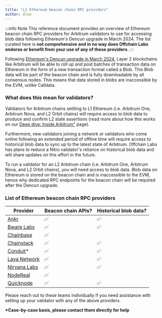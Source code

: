 ```yaml
---
title: "L1 Ethereum beacon chain RPC providers"
author: dlee
---
```



<PublicPreviewBannerPartial />

:::info Note
This reference document provides an overview of Ethereum beacon chain RPC providers for Arbitrum validators to use for accessing blob data following Ethereum's Dencun upgrade in March 2024. The list curated here is **not comprehensive and in no way does Offchain Labs endorse or benefit from your use of any of these providers.**
:::

Following [Ethereum's Dencun upgrade in March 2024](https://eips.ethereum.org/EIPS/eip-7569), Layer 2 blockchains like Arbitrum will be able to roll up and post batches of transaction data on Ethereum in the form of a new transaction format called a Blob. This Blob data will be part of the beacon chain and is fully downloadable by all consensus nodes. This means that data stored in blobs are inaccessible by the EVM, unlike Calldata.

### What does this mean for validators?

Validators for Arbitrum chains settling to L1 Ethereum (i.e. Arbitrum One, Arbitrum Nova, and L2 Orbit chains) will require access to blob data to produce and confirm L2 state assertions (read more about how this works on our [Deep dive: Inside Arbitrum"](../../inside-arbitrum-nitro/inside-arbitrum-nitro.mdx) page).

Furthermore, new validators joining a network or validators who come online following an extended period of offline time will require access to historical blob data to sync up to the latest state of Arbitrum. Offchain Labs has plans to reduce a Nitro validator's reliance on historical blob data and will share updates on this effort in the future.

To run a validator for an L2 Arbitrum chain (i.e. Arbitrum One, Arbitrum Nova, and L2 Orbit chains), you will need access to blob data. Blob data on Ethereum is stored on the beacon chain and is inaccessible to the EVM, hence why dedicated RPC endpoints for the beacon chain will be required after the Dencun upgrade.

### List of Ethereum beacon chain RPC providers

| Provider                                                                    | Beacon chain APIs? | Historical blob data? |
| --------------------------------------------------------------------------- | ------------------ | --------------------- |
| [Ankr](https://www.ankr.com/docs/rpc-service/chains/chains-api/eth-beacon/) | ✅                 | ✅                    |
| [Bware Labs](https://bwarelabs.com/blockchain-api)                          | ✅                 | ✅                    |
| [Chainbase](https://chainbase.com/)                                         | ✅                 |                       |
| [Chainstack](https://docs.chainstack.com/reference/beacon-chain)            | ✅                 | ✅                    |
| [Conduit](https://conduit.xyz/)\*                                           | ✅                 | ✅                    |
| [Lava Network](https://docs.lavanet.xyz/gateway-access)                     | ✅                 | ✅                    |
| [Nirvana Labs](https://nirvanalabs.io)                                      | ✅                 | ✅                    |
| [NodeReal](https://nodereal.io/)                                            | ✅                 |                       |
| [Quicknode](https://www.quicknode.com/docs/ethereum)                        | ✅                 | ✅                    |

Please reach out to these teams individually if you need assistance with setting up your validator with any of the above providers.

**\*Case-by-case basis, please contact them directly for help**
